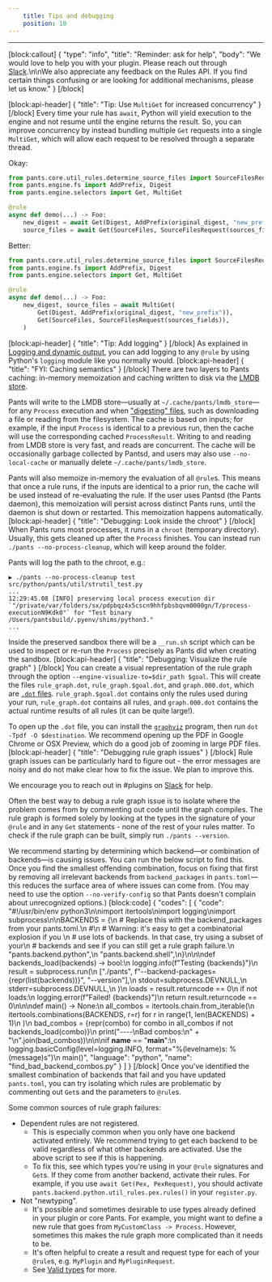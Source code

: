 ```yaml
---
    title: Tips and debugging
    position: 10
---
```




---

[block:callout]
{
  "type": "info",
  "title": "Reminder: ask for help",
  "body": "We would love to help you with your plugin. Please reach out through [Slack](doc:community).\n\nWe also appreciate any feedback on the Rules API. If you find certain things confusing or are looking for additional mechanisms, please let us know."
}
[/block]

[block:api-header]
{
  "title": "Tip: Use `MultiGet` for increased concurrency"
}
[/block]
Every time your rule has `await`, Python will yield execution to the engine and not resume until the engine returns the result. So, you can improve concurrency by instead bundling multiple `Get` requests into a single `MultiGet`, which will allow each request to be resolved through a separate thread.

Okay:

```python
from pants.core.util_rules.determine_source_files import SourceFilesRequest, SourceFiles
from pants.engine.fs import AddPrefix, Digest
from pants.engine.selectors import Get, MultiGet

@rule
async def demo(...) -> Foo:
    new_digest = await Get(Digest, AddPrefix(original_digest, "new_prefix"))
    source_files = await Get(SourceFiles, SourceFilesRequest(sources_fields))
```

Better:

```python
from pants.core.util_rules.determine_source_files import SourceFilesRequest, SourceFiles
from pants.engine.fs import AddPrefix, Digest
from pants.engine.selectors import Get, MultiGet

@rule
async def demo(...) -> Foo:
    new_digest, source_files = await MultiGet(
        Get(Digest, AddPrefix(original_digest, "new_prefix")),
        Get(SourceFiles, SourceFilesRequest(sources_fields)),
    )
```

[block:api-header]
{
  "title": "Tip: Add logging"
}
[/block]
As explained in [Logging and dynamic output](doc:rules-api-logging), you can add logging to any `@rule` by using Python's `logging` module like you normally would.
[block:api-header]
{
  "title": "FYI: Caching semantics"
}
[/block]
There are two layers to Pants caching: in-memory memoization and caching written to disk via the [LMDB store](https://en.wikipedia.org/wiki/Lightning_Memory-Mapped_Database).

Pants will write to the LMDB store—usually at `~/.cache/pants/lmdb_store`—for any `Process` execution and when ["digesting" files](doc:rules-api-file-system), such as downloading a file or reading from the filesystem. The cache is based on inputs; for example, if the input `Process` is identical to a previous run, then the cache will use the corresponding cached `ProcessResult`. Writing to and reading from LMDB store is very fast, and reads are concurrent. The cache will be occasionally garbage collected by Pantsd, and users may also use `--no-local-cache` or manually delete `~/.cache/pants/lmdb_store`.

Pants will also memoize in-memory the evaluation of all `@rule`s. This means that once a rule runs, if the inputs are identical to a prior run, the cache will be used instead of re-evaluating the rule. If the user uses Pantsd (the Pants daemon), this memoization will persist across distinct Pants runs, until the daemon is shut down or restarted. This memoization happens automatically.
[block:api-header]
{
  "title": "Debugging: Look inside the chroot"
}
[/block]
When Pants runs most processes, it runs in a `chroot` (temporary directory). Usually, this gets cleaned up after the `Process` finishes. You can instead run `./pants --no-process-cleanup`, which will keep around the folder.

Pants will log the path to the chroot, e.g.:

```
▶ ./pants --no-process-cleanup test src/python/pants/util/strutil_test.py
...
12:29:45.08 [INFO] preserving local process execution dir `"/private/var/folders/sx/pdpbqz4x5cscn9hhfpbsbqvm0000gn/T/process-executionN9Kdk0"` for "Test binary /Users/pantsbuild/.pyenv/shims/python3."
...
```

Inside the preserved sandbox there will be a `__run.sh` script which can be used to inspect or re-run the `Process` precisely as Pants did when creating the sandbox.
[block:api-header]
{
  "title": "Debugging: Visualize the rule graph"
}
[/block]
You can create a visual representation of the rule graph through the option `--engine-visualize-to=$dir_path $goal`. This will create the files `rule_graph.dot`, `rule_graph.$goal.dot`, and `graph.000.dot`, which are [`.dot` files](https://en.wikipedia.org/wiki/DOT_%28graph_description_language%29). `rule_graph.$goal.dot` contains only the rules used during your run, `rule_graph.dot` contains all rules, and `graph.000.dot` contains the actual runtime results of all rules (it can be quite large!).

To open up the `.dot` file, you can install the [`graphviz`](https://graphviz.org) program, then run `dot -Tpdf -O $destination`. We recommend opening up the PDF in Google Chrome or OSX Preview, which do a good job of zooming in large PDF files.
[block:api-header]
{
  "title": "Debugging rule graph issues"
}
[/block]
Rule graph issues can be particularly hard to figure out - the error messages are noisy and do not make clear how to fix the issue. We plan to improve this. 

We encourage you to reach out in #plugins on [Slack](doc:getting-help) for help.

Often the best way to debug a rule graph issue is to isolate where the problem comes from by commenting out code until the graph compiles. The rule graph is formed solely by looking at the types in the signature of your `@rule` and in any `Get` statements - none of the rest of your rules matter. To check if the rule graph can be built, simply run `./pants --version`.

We recommend starting by determining which backend—or combination of backends—is causing issues. You can run the below script to find this. Once you find the smallest offending combination, focus on fixing that first by removing all irrelevant backends from `backend_packages` in `pants.toml`—this reduces the surface area of where issues can come from. (You may need to use the option `--no-verify-config` so that Pants doesn't complain about unrecognized options.)
[block:code]
{
  "codes": [
    {
      "code": "#!/usr/bin/env python3\n\nimport itertools\nimport logging\nimport subprocess\n\nBACKENDS = {\n    # Replace this with the backend_packages from your pants.toml.\n    #\n    # Warning: it's easy to get a combinatorial explosion if you \n    # use lots of backends. In that case, try using a subset of your\n    # backends and see if you can still get a rule graph failure.\n    \"pants.backend.python\",\n    \"pants.backend.shell\",\n}\n\n\ndef backends_load(backends) -> bool:\n    logging.info(f\"Testing {backends}\")\n    result = subprocess.run(\n        [\"./pants\", f\"--backend-packages={repr(list(backends))}\", \"--version\"],\n        stdout=subprocess.DEVNULL,\n        stderr=subprocess.DEVNULL,\n    )\n    loads = result.returncode == 0\n    if not loads:\n        logging.error(f\"Failed! {backends}\")\n    return result.returncode == 0\n\n\ndef main() -> None:\n    all_combos = itertools.chain.from_iterable(\n        itertools.combinations(BACKENDS, r=r) for r in range(1, len(BACKENDS) + 1)\n    )\n    bad_combos = {repr(combo) for combo in all_combos if not backends_load(combo)}\n    print(\"----\\nBad combos:\\n\" + \"\\n\".join(bad_combos))\n\n\nif __name__ == \"__main__\":\n    logging.basicConfig(level=logging.INFO, format=\"%(levelname)s: %(message)s\")\n    main()",
      "language": "python",
      "name": "find_bad_backend_combos.py"
    }
  ]
}
[/block]
Once you've identified the smallest combination of backends that fail and you have updated `pants.toml`, you can try isolating which rules are problematic by commenting out `Get`s and the parameters to `@rule`s.

Some common sources of rule graph failures:

* Dependent rules are not registered.
     - This is especially common when you only have one backend activated entirely. We recommend trying to get each backend to be valid regardless of what other backends are activated. Use the above script to see if this is happening.
     - To fix this, see which types you're using in your `@rule` signatures and `Get`s. If they come from another backend, activate their rules. For example, if you use `await Get(Pex, PexRequest)`, you should activate `pants.backend.python.util_rules.pex.rules()` in your `register.py`.
* Not "newtyping".
   - It's possible and sometimes desirable to use types already defined in your plugin or core Pants. For example, you might want to define a new rule that goes from `MyCustomClass -> Process`. However, sometimes this makes the rule graph more complicated than it needs to be.
   - It's often helpful to create a result and request type for each of your `@rule`s, e.g. `MyPlugin` and `MyPluginRequest`.
   - See [Valid types](doc:rules-api-concepts#valid-types) for more.